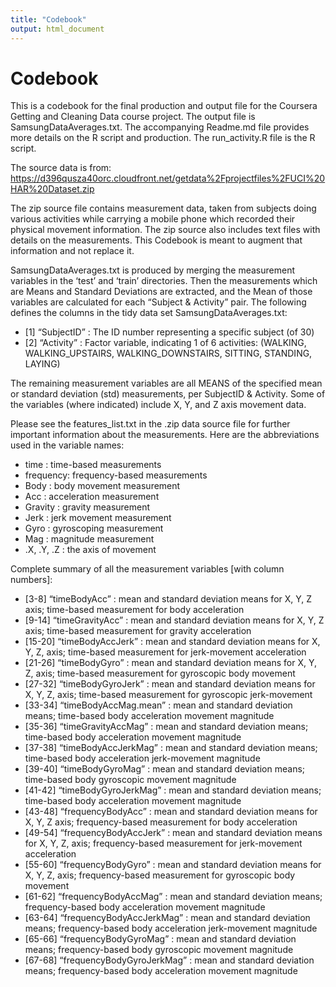 ```yaml
---
title: "Codebook"
output: html_document
---
```

# Codebook

This is a codebook for the final production and output file for the Coursera 
Getting and Cleaning Data course project. The output file is SamsungDataAverages.txt.
The accompanying Readme.md file provides more details on the R script and 
production. The run_activity.R file is the R script. 

The source data is from:
<https://d396qusza40orc.cloudfront.net/getdata%2Fprojectfiles%2FUCI%20HAR%20Dataset.zip>

The zip source file contains measurement data, taken from subjects doing various
activities while carrying a mobile phone which recorded their physical movement
information. The zip source also includes text files with details 
on the measurements. This Codebook is meant to augment that information and 
not replace it.

SamsungDataAverages.txt is produced by merging the measurement variables in the
'test' and 'train' directories. Then the measurements which are Means and 
Standard Deviations are extracted, and the Mean of those variables are calculated
for each "Subject & Activity" pair. The following defines the columns in the
tidy data set SamsungDataAverages.txt:

- [1] "SubjectID" : The ID number representing a specific subject (of 30)
- [2] "Activity" : Factor variable, indicating 1 of 6 activities: (WALKING,         WALKING_UPSTAIRS, WALKING_DOWNSTAIRS, SITTING, STANDING, LAYING)

The remaining measurement variables are all MEANS of the specified mean or standard 
deviation (std) measurements, per SubjectID & Activity. Some of the variables 
(where indicated) include X, Y, and Z axis movement data. 

Please see the features_list.txt in the .zip data source file for further important information about the measurements. Here are the abbreviations used in the
variable names:

- time : time-based measurements
- frequency: frequency-based measurements
- Body : body movement measurement
- Acc : acceleration measurement
- Gravity : gravity measurement
- Jerk : jerk movement measurement
- Gyro : gyroscoping measurement
- Mag : magnitude measurement
- .X, .Y, .Z : the axis of movement

Complete summary of all the measurement variables [with column numbers]:

- [3-8] "timeBodyAcc" : mean and standard deviation means for X, Y, Z axis; time-based measurement for body acceleration  
- [9-14] "timeGravityAcc" : mean and standard deviation means for X, Y, Z axis; time-based measurement for gravity acceleration         
- [15-20] "timeBodyAccJerk" : mean and standard deviation means for X, Y, Z, axis; time-based measurement for jerk-movement acceleration      
- [21-26] "timeBodyGyro" : mean and standard deviation means for X, Y, Z, axis; time-based measurement for gyroscopic body movement          
- [27-32] "timeBodyGyroJerk" : mean and standard deviation means for X, Y, Z, axis; time-based measurement for gyroscopic jerk-movement      
- [33-34] "timeBodyAccMag.mean" : mean and standard deviation means; time-based body acceleration movement magnitude
- [35-36] "timeGravityAccMag" : mean and standard deviation means; time-based body acceleration movement magnitude     
- [37-38] "timeBodyAccJerkMag" : mean and standard deviation means; time-based body acceleration jerk-movement magnitude     
- [39-40] "timeBodyGyroMag" : mean and standard deviation means; time-based body gyroscopic movement magnitude        
- [41-42] "timeBodyGyroJerkMag" : mean and standard deviation means; time-based body acceleration movement magnitude    
- [43-48] "frequencyBodyAcc" : mean and standard deviation means for X, Y, Z axis; frequency-based measurement for body acceleration  
- [49-54] "frequencyBodyAccJerk" : mean and standard deviation means for X, Y, Z, axis; frequency-based measurement for jerk-movement acceleration      
- [55-60] "frequencyBodyGyro" : mean and standard deviation means for X, Y, Z, axis; frequency-based measurement for gyroscopic body movement          
- [61-62] "frequencyBodyAccMag" : mean and standard deviation means; frequency-based body acceleration movement magnitude
- [63-64] "frequencyBodyAccJerkMag" : mean and standard deviation means; frequency-based body acceleration jerk-movement magnitude     
- [65-66] "frequencyBodyGyroMag" : mean and standard deviation means; frequency-based body gyroscopic movement magnitude        
- [67-68] "frequencyBodyGyroJerkMag" : mean and standard deviation means; frequency-based body acceleration movement magnitude   
